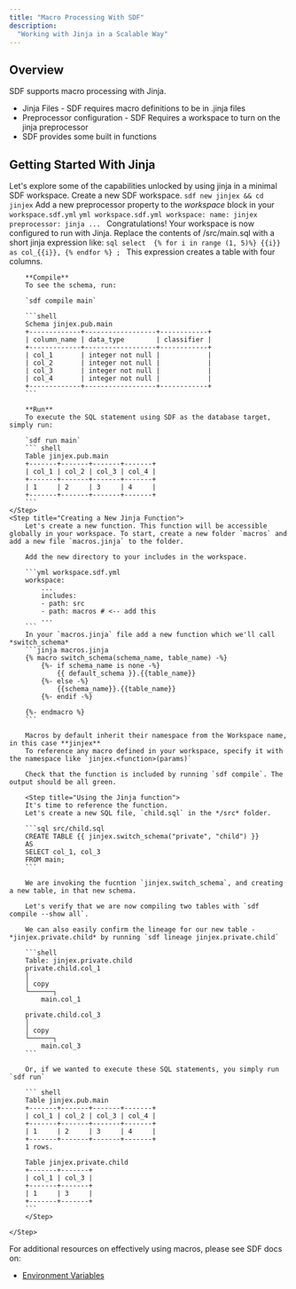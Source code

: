 ```yaml
---
title: "Macro Processing With SDF"
description:
  "Working with Jinja in a Scalable Way"
---
```


## Overview
SDF supports macro processing with Jinja.

* Jinja Files - SDF requires macro definitions to be in .jinja files
* Preprocessor configuration - SDF Requires a workspace to turn on the jinja preprocessor
* SDF provides some built in functions

## Getting Started With Jinja
Let's explore some of the capabilities unlocked by using jinja in a minimal SDF workspace.
<Steps>
    <Step title="Create a new SDF Workspace">
        Create a new SDF workspace.
        `sdf new jinjex && cd jinjex`
    </Step>
    <Step title="Configure Your Workspace to Use Jinja">
        Add a new preprocessor property to the *workspace* block in your `workspace.sdf.yml`
        ```yml workspace.sdf.yml
            workspace:
              name: jinjex
              preprocessor: jinja
              ...
        ```
        Congratulations! Your workspace is now configured to run with Jinja.
    </Step>
    <Step title="Add a Jinja Expression to main.sql">
        Replace the contents of /src/main.sql with a short jinja expression like:
        ```sql
        select 
        {% for i in range (1, 5)%}
        {{i}} as col_{{i}},
        {% endfor %}
        ;
        ```
        This expression creates a table with four columns. 
        
        **Compile**
        To see the schema, run: 
        
        `sdf compile main`

        ```shell
        Schema jinjex.pub.main
        +-------------+------------------+------------+
        | column_name | data_type        | classifier |
        +-------------+------------------+------------+
        | col_1       | integer not null |            |
        | col_2       | integer not null |            |
        | col_3       | integer not null |            |
        | col_4       | integer not null |            |
        +-------------+------------------+------------+
        ```

        **Run**
        To execute the SQL statement using SDF as the database target, simply run:

        `sdf run main`
        ``` shell
        Table jinjex.pub.main
        +-------+-------+-------+-------+
        | col_1 | col_2 | col_3 | col_4 |
        +-------+-------+-------+-------+
        | 1     | 2     | 3     | 4     |
        +-------+-------+-------+-------+
        ```
    </Step>
    <Step title="Creating a New Jinja Function">
        Let's create a new function. This function will be accessible globally in your workspace. To start, create a new folder `macros` and add a new file `macros.jinja` to the folder.

        Add the new directory to your includes in the workspace.

        ```yml workspace.sdf.yml
        workspace:
            ...
            includes:
            - path: src   
            - path: macros # <-- add this
            ...
        ```
        In your `macros.jinja` file add a new function which we'll call *switch_schema*
        ```jinja macros.jinja
        {% macro switch_schema(schema_name, table_name) -%}
            {%- if schema_name is none -%}
                {{ default_schema }}.{{table_name}}
            {%- else -%}
                {{schema_name}}.{{table_name}}
            {%- endif -%}

        {%- endmacro %}
        ```

        Macros by default inherit their namespace from the Workspace name, in this case **jinjex**
        To reference any macro defined in your workspace, specify it with the namespace like `jinjex.<function>(params)`

        Check that the function is included by running `sdf compile`. The output should be all green.
        
        <Step title="Using the Jinja function">
        It's time to reference the function.
        Let's create a new SQL file, `child.sql` in the */src* folder.

        ```sql src/child.sql
        CREATE TABLE {{ jinjex.switch_schema("private", "child") }}
        AS
        SELECT col_1, col_3 
        FROM main;
        ```

        We are invoking the fucntion `jinjex.switch_schema`, and creating a new table, in that new schema.

        Let's verify that we are now compiling two tables with `sdf compile --show all`. 

        We can also easily confirm the lineage for our new table - *jinjex.private.child* by running `sdf lineage jinjex.private.child`

        ```shell
        Table: jinjex.private.child
        private.child.col_1
        │
        │ copy
        └──────┐
            main.col_1

        private.child.col_3
        │
        │ copy
        └──────┐
            main.col_3
        ```

        Or, if we wanted to execute these SQL statements, you simply run `sdf run`

        ``` shell
        Table jinjex.pub.main
        +-------+-------+-------+-------+
        | col_1 | col_2 | col_3 | col_4 |
        +-------+-------+-------+-------+
        | 1     | 2     | 3     | 4     |
        +-------+-------+-------+-------+
        1 rows.

        Table jinjex.private.child
        +-------+-------+
        | col_1 | col_3 |
        +-------+-------+
        | 1     | 3     |
        +-------+-------+
        ```
        </Step>

    </Step>
</Steps>

For additional resources on effectively using macros, please see SDF docs on:
* [Environment Variables](macro-processing/env-vars)
